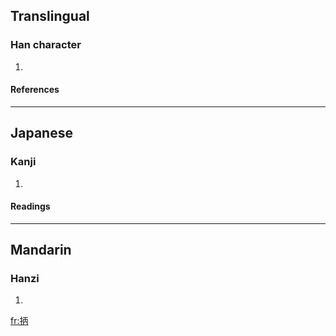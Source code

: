 ==Translingual==
===Han character===
{{Han char|rn=64|rad=手|as=05|sn=8|four=|canj=手一人月 (QMOB)}}
# {{defn|Han|sort=手05}}
====References====
{{Han ref|kx=0422.130|dkj=11903|dj=0770.110|hdz=31849.030|uh=62A6|ud=25254}}
----
==Japanese==
===Kanji===
{{ja-kanji|grade=|rs=手05}}
# {{defn|Japanese}} 
====Readings====
{{ja-readings|on=[[へい]] (hei), [[ひょう]] (hyō)|kun=[[もつ]] (motsu)}}
----
==Mandarin==
===Hanzi===
{{cmn-hanzi|pin=[[bǐng]] (bing3)|wg=ping<sup>3</sup>}}
# {{defn|Mandarin}}

[[fr:抦]]